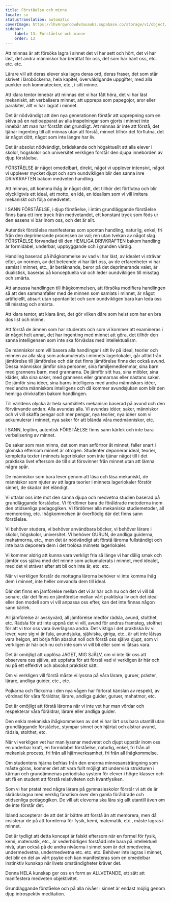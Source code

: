 ```yaml
---
title: Förståelse och minne
locale: sv
statusTranslation: automatic
coverImage: https://lhvmrqwrcowdvduuaukz.supabase.co/storage/v1/object/public/strapi-uploads/small_cover-educacion-fundamental.webp-2d51a7828a2b1309555be27f7e2a61a0.webp
sidebar:
    label: 13. Förståelse och minne
    order: 13
---
```

Att minnas är att försöka lagra i sinnet det vi har sett och hört, det vi har läst, det andra människor har berättat för oss, det som har hänt oss, etc. etc. etc.

Lärare vill att deras elever ska lagra deras ord, deras fraser, det som står skrivet i läroböckerna, hela kapitel, överväldigande uppgifter, med alla punkter och kommatecken, etc., i sitt minne.

Att klara tentor innebär att minnas det vi har fått höra, det vi har läst mekaniskt, att verbalisera minnet, att upprepa som papegojor, aror eller parakiter, allt vi har lagrat i minnet.

Det är nödvändigt att den nya generationen förstår att upprepning som en skiva på en radioapparat av alla inspelningar som gjorts i minnet inte innebär att man har förstått det grundligt. Att minnas är inte att förstå, det tjänar ingenting till att minnas utan att förstå, minnet tillhör det förflutna, det är något dött, något som inte längre har liv.

Det är absolut nödvändigt, brådskande och högaktuellt att alla elever i skolor, högskolor och universitet verkligen förstår den djupa innebörden av djup förståelse.

FÖRSTÅELSE är något omedelbart, direkt, något vi upplever intensivt, något vi upplever mycket djupt och som oundvikligen blir den sanna inre DRIVKRAFTEN bakom medveten handling.

Att minnas, att komma ihåg är något dött, det tillhör det förflutna och blir olyckligtvis ett ideal, ett motto, en idé, en idealism som vi vill imitera mekaniskt och följa omedvetet.

I SANN FÖRSTÅELSE, i djup förståelse, i intim grundläggande förståelse finns bara ett inre tryck från medvetandet, ett konstant tryck som föds ur den essens vi bär inom oss, och det är allt.

Autentisk förståelse manifesteras som spontan handling, naturlig, enkel, fri från den deprimerande processen av val; ren utan tvekan av något slag. FÖRSTÅELSE förvandlad till den HEMLIGA DRIVKRAFTEN bakom handling är formidabel, underbar, uppbyggande och i grunden värdig.

Handling baserad på ihågkommelse av vad vi har läst, av idealet vi strävar efter, av normen, av det beteende vi har lärt oss, av de erfarenheter vi har samlat i minnet, etc., är beräknande, beror på det deprimerande valet, är dualistisk, baseras på konceptuella val och leder oundvikligen till misstag och smärta.

Att anpassa handlingen till ihågkommelsen, att försöka modifiera handlingen så att den sammanfaller med de minnen som samlats i minnet, är något artificiellt, absurt utan spontanitet och som oundvikligen bara kan leda oss till misstag och smärta.

Att klara tentor, att klara året, det gör vilken dåre som helst som har en bra dos list och minne.

Att förstå de ämnen som har studerats och som vi kommer att examineras i är något helt annat, det har ingenting med minnet att göra, det tillhör den sanna intelligensen som inte ska förväxlas med intellektualism.

De människor som vill basera alla handlingar i sitt liv på ideal, teorier och minnen av alla slag som ackumulerats i minnets lagerlokaler, går alltid från jämförelse till jämförelse och där det finns jämförelse finns det också avund. Dessa människor jämför sina personer, sina familjemedlemmar, sina barn med grannens barn, med grannarna. De jämför sitt hus, sina möbler, sina kläder, alla sina saker, med grannens eller grannarnas eller nästans saker. De jämför sina idéer, sina barns intelligens med andra människors idéer, med andra människors intelligens och då kommer avundsjukan som blir den hemliga drivkraften bakom handlingen.

Till världens olycka är hela samhällets mekanism baserad på avund och den förvärvande andan. Alla avundas alla. Vi avundas idéer, saker, människor och vi vill skaffa pengar och mer pengar, nya teorier, nya idéer som vi ackumulerar i minnet, nya saker för att blända våra medmänniskor, etc.

I SANN, legitim, autentisk FÖRSTÅELSE finns sann kärlek och inte bara verbalisering av minnet.

De saker som man minns, det som man anförtror åt minnet, faller snart i glömska eftersom minnet är otrogen. Studenter deponerar ideal, teorier, kompletta texter i minnets lagerlokaler som inte tjänar något till i det praktiska livet eftersom de till slut försvinner från minnet utan att lämna några spår.

De människor som bara lever genom att läsa och läsa mekaniskt, de människor som njuter av att lagra teorier i minnets lagerlokaler förstör sinnet, de skadar det eländigt.

Vi uttalar oss inte mot den sanna djupa och medvetna studien baserad på grundläggande förståelse. Vi fördömer bara de föråldrade metoderna inom den otidsenliga pedagogiken. Vi fördömer alla mekaniska studiemetoder, all memorering, etc. Ihågkommelsen är överflödig där det finns sann förståelse.

Vi behöver studera, vi behöver användbara böcker, vi behöver lärare i skolor, högskolor, universitet. Vi behöver GURUN, de andliga guiderna, mahatmorna, etc., men det är nödvändigt att förstå lärorna fullständigt och inte bara deponera dem i det trolösa minnets lagerlokaler.

Vi kommer aldrig att kunna vara verkligt fria så länge vi har dålig smak och jämför oss själva med det minne som ackumulerats i minnet, med idealet, med det vi strävar efter att bli och inte är, etc. etc.

När vi verkligen förstår de mottagna lärorna behöver vi inte komma ihåg dem i minnet, inte heller omvandla dem till ideal.

Där det finns en jämförelse mellan det vi är här och nu och det vi vill bli senare, där det finns en jämförelse mellan vårt praktiska liv och det ideal eller den modell som vi vill anpassa oss efter, kan det inte finnas någon sann kärlek.

All jämförelse är avskyvärd, all jämförelse medför rädsla, avund, stolthet, etc. Rädsla för att inte uppnå det vi vill, avund för andras framsteg, stolthet för att vi tror oss vara överlägsna andra. Det viktiga i det praktiska liv vi lever, vare sig vi är fula, avundsjuka, själviska, giriga, etc., är att inte låtsas vara helgon, att börja från absolut noll och förstå oss själva djupt, som vi verkligen är här och nu och inte som vi vill bli eller som vi låtsas vara.

Det är omöjligt att upplösa JAGET, MIG SJÄLV, om vi inte lär oss att observera oss själva, att uppfatta för att förstå vad vi verkligen är här och nu på ett effektivt och absolut praktiskt sätt.

Om vi verkligen vill förstå måste vi lyssna på våra lärare, guruer, präster, lärare, andliga guider, etc., etc.

Pojkarna och flickorna i den nya vågen har förlorat känslan av respekt, av vördnad för våra föräldrar, lärare, andliga guider, guruer, mahatmor, etc.

Det är omöjligt att förstå lärorna när vi inte vet hur man vördar och respekterar våra föräldrar, lärare eller andliga guider.

Den enkla mekaniska ihågkommelsen av det vi har lärt oss bara utantill utan grundläggande förståelse, stympar sinnet och hjärtat och alstrar avund, rädsla, stolthet, etc.

När vi verkligen vet hur man lyssnar medvetet och djupt uppstår inom oss en underbar kraft, en formidabel förståelse, naturlig, enkel, fri från all mekanisk process, fri från all hjärnverksamhet, fri från all ihågkommelse.

Om studentens hjärna befrias från den enorma minnesansträngning som måste göras, kommer det att vara fullt möjligt att undervisa strukturen i kärnan och grundämnenas periodiska system för elever i högre klasser och att få en student att förstå relativiteten och kvantfysiken.

Som vi har pratat med några lärare på gymnasieskolor förstår vi att de är skräckslagna med verklig fanatism över den gamla föråldrade och otidsenliga pedagogiken. De vill att eleverna ska lära sig allt utantill även om de inte förstår det.

Ibland accepterar de att det är bättre att förstå än att memorera, men då insisterar de på att formlerna för fysik, kemi, matematik, etc., måste lagras i minnet.

Det är tydligt att detta koncept är falskt eftersom när en formel för fysik, kemi, matematik, etc., är vederbörligen förstådd inte bara på intellektuell nivå, utan också på de andra nivåerna i sinnet som är det omedvetna, undermedvetna, undermedvetna etc. etc. etc. Behöver inte lagras i minnet, det blir en del av vårt psyke och kan manifesteras som en omedelbar instinktiv kunskap när livets omständigheter kräver det.

Denna HELA kunskap ger oss en form av ALLVETANDE, ett sätt att manifestera medveten objektivitet.

Grundläggande förståelse och på alla nivåer i sinnet är endast möjlig genom djup introspektiv meditation.

